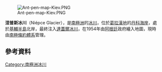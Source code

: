 [[Image:Ant-pen-map-Kiev.PNG|thumb]]

{{coord|65|7|S|63|22|W|display=title}}

'''涅普斯冰川'''（Niépce Glacier），是[[南極洲|南極洲]]的[[冰川|冰川]]，位於[[葛拉漢地|葛拉漢地]]的[[丹科海岸|丹科海岸]]，處於[[基輔半島|基輔半島]]北岸，最終注入[[達蓋爾冰川|達蓋爾冰川]]，在1954年由[[阿根廷|阿根廷]]政府繪入地圖，現時由[[南極條約體系|南極條約體系]]管理。

==參考資料==
{{usgs-gazetteer}}

{{DEFAULTSORT:Niepce Glacier}}
[[Category:南極洲冰川|Category:南極洲冰川]]


{{DancoCoast-geo-stub}}